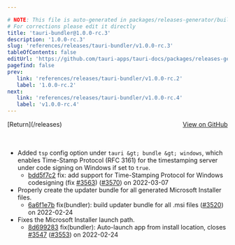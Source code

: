 ```yaml
---

# NOTE: This file is auto-generated in packages/releases-generator/build.ts
# For corrections please edit it directly
title: 'tauri-bundler@1.0.0-rc.3'
description: '1.0.0-rc.3'
slug: 'references/releases/tauri-bundler/v1.0.0-rc.3'
tableOfContents: false
editUrl: 'https://github.com/tauri-apps/tauri-docs/packages/releases-generator/build.ts'
pagefind: false
prev:
   link: 'references/releases/tauri-bundler/v1.0.0-rc.2'
   label: '1.0.0-rc.2'
next:
   link: 'references/releases/tauri-bundler/v1.0.0-rc.4'
   label: 'v1.0.0-rc.4'
---
```


			

<ReleaseSidebar slug="references/releases/tauri-bundler"  packageName="tauri-bundler" />

<div style="margin-bottom:3rem; display: flex; justify-content: space-between; align-items: center"><span>[Return](/releases)</span><span><a href="https://github.com/tauri-apps/tauri/releases/tag/tauri-bundler-v1.0.0-rc.3">View on GitHub</a></span></div>

- Added `tsp` config option under `tauri &gt; bundle &gt; windows`, which enables Time-Stamp Protocol (RFC 3161) for the timestamping
  server under code signing on Windows if set to `true`.
  - [bdd5f7c2](https://www.github.com/tauri-apps/tauri/commit/bdd5f7c2f03af4af8b60a9527e55bb18525d989b) fix: add support for Time-Stamping Protocol for Windows codesigning (fix [#3563](https://www.github.com/tauri-apps/tauri/pull/3563)) ([#3570](https://www.github.com/tauri-apps/tauri/pull/3570)) on 2022-03-07
- Properly create the updater bundle for all generated Microsoft Installer files.
  - [6a6f1e7b](https://www.github.com/tauri-apps/tauri/commit/6a6f1e7bf922bc6fa56db2e8e40affbb0849731d) fix(bundler): build updater bundle for all .msi files ([#3520](https://www.github.com/tauri-apps/tauri/pull/3520)) on 2022-02-24
- Fixes the Microsoft Installer launch path.
  - [8d699283](https://www.github.com/tauri-apps/tauri/commit/8d699283a4741c83b476fb079dc0333c7bf4f919) fix(bundler): Auto-launch app from install location, closes [#3547](https://www.github.com/tauri-apps/tauri/pull/3547) ([#3553](https://www.github.com/tauri-apps/tauri/pull/3553)) on 2022-02-24

